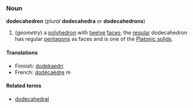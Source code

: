 ===Noun===
'''dodecahedron''' (''plural'' '''dodecahedra''' ''or'' '''dodecahedrons''')

#(''geometry'') a [[polyhedron]] with [[twelve]] [[face]]s; the [[regular]] dodecahedron has regular [[pentagon]]s as faces and is one of the [[Platonic solid]]s.

====Translations====
*Finnish: [[dodekaedri]]
*French: [[dodécaèdre]] ''m''

====Related terms====
*[[dodecahedral]]